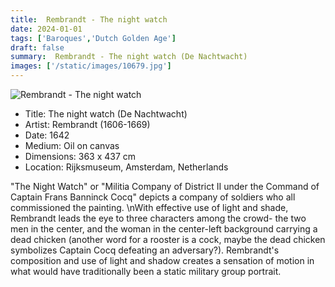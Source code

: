 ```yaml
---
title:  Rembrandt - The night watch
date: 2024-01-01
tags: ['Baroques','Dutch Golden Age']
draft: false
summary:  Rembrandt - The night watch (De Nachtwacht)
images: ['/static/images/10679.jpg']
---
```


![ Rembrandt - The night watch](/static/images/10679.jpg)

* Title: The night watch (De Nachtwacht)
* Artist:  Rembrandt (1606-1669)
* Date: 1642
* Medium: Oil on canvas
* Dimensions: 363 x 437 cm
* Location: Rijksmuseum, Amsterdam, Netherlands

\"The Night Watch\" or \"Militia Company of District II under the Command of Captain Frans Banninck Cocq\" depicts a company of soldiers who all commissioned the painting. \nWith effective use of light and shade, Rembrandt leads the eye to three characters among the crowd- the two men in the center, and the woman in the center-left background carrying a dead chicken (another word for a rooster is a cock, maybe the dead chicken symbolizes Captain Cocq defeating an adversary?). Rembrandt's composition and use of light and shadow creates a sensation of motion in what would have traditionally been a static military group portrait.
